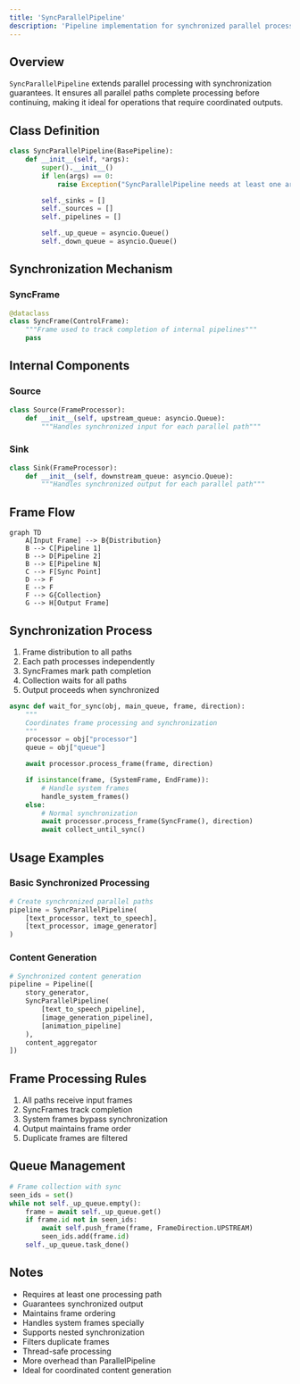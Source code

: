 ```yaml
---
title: 'SyncParallelPipeline'
description: 'Pipeline implementation for synchronized parallel processing paths'
---
```


## Overview

`SyncParallelPipeline` extends parallel processing with synchronization guarantees. It ensures all parallel paths complete processing before continuing, making it ideal for operations that require coordinated outputs.

## Class Definition

```python
class SyncParallelPipeline(BasePipeline):
    def __init__(self, *args):
        super().__init__()
        if len(args) == 0:
            raise Exception("SyncParallelPipeline needs at least one argument")

        self._sinks = []
        self._sources = []
        self._pipelines = []

        self._up_queue = asyncio.Queue()
        self._down_queue = asyncio.Queue()
```

## Synchronization Mechanism

### SyncFrame

```python
@dataclass
class SyncFrame(ControlFrame):
    """Frame used to track completion of internal pipelines"""
    pass
```

## Internal Components

### Source

```python
class Source(FrameProcessor):
    def __init__(self, upstream_queue: asyncio.Queue):
        """Handles synchronized input for each parallel path"""
```

### Sink

```python
class Sink(FrameProcessor):
    def __init__(self, downstream_queue: asyncio.Queue):
        """Handles synchronized output for each parallel path"""
```

## Frame Flow

```mermaid
graph TD
    A[Input Frame] --> B{Distribution}
    B --> C[Pipeline 1]
    B --> D[Pipeline 2]
    B --> E[Pipeline N]
    C --> F[Sync Point]
    D --> F
    E --> F
    F --> G{Collection}
    G --> H[Output Frame]
```

## Synchronization Process

1. Frame distribution to all paths
2. Each path processes independently
3. SyncFrames mark path completion
4. Collection waits for all paths
5. Output proceeds when synchronized

```python
async def wait_for_sync(obj, main_queue, frame, direction):
    """
    Coordinates frame processing and synchronization
    """
    processor = obj["processor"]
    queue = obj["queue"]

    await processor.process_frame(frame, direction)

    if isinstance(frame, (SystemFrame, EndFrame)):
        # Handle system frames
        handle_system_frames()
    else:
        # Normal synchronization
        await processor.process_frame(SyncFrame(), direction)
        await collect_until_sync()
```

## Usage Examples

### Basic Synchronized Processing

```python
# Create synchronized parallel paths
pipeline = SyncParallelPipeline(
    [text_processor, text_to_speech],
    [text_processor, image_generator]
)
```

### Content Generation

```python
# Synchronized content generation
pipeline = Pipeline([
    story_generator,
    SyncParallelPipeline(
        [text_to_speech_pipeline],
        [image_generation_pipeline],
        [animation_pipeline]
    ),
    content_aggregator
])
```

## Frame Processing Rules

1. All paths receive input frames
2. SyncFrames track completion
3. System frames bypass synchronization
4. Output maintains frame order
5. Duplicate frames are filtered

## Queue Management

```python
# Frame collection with sync
seen_ids = set()
while not self._up_queue.empty():
    frame = await self._up_queue.get()
    if frame.id not in seen_ids:
        await self.push_frame(frame, FrameDirection.UPSTREAM)
        seen_ids.add(frame.id)
    self._up_queue.task_done()
```

## Notes

- Requires at least one processing path
- Guarantees synchronized output
- Maintains frame ordering
- Handles system frames specially
- Supports nested synchronization
- Filters duplicate frames
- Thread-safe processing
- More overhead than ParallelPipeline
- Ideal for coordinated content generation
